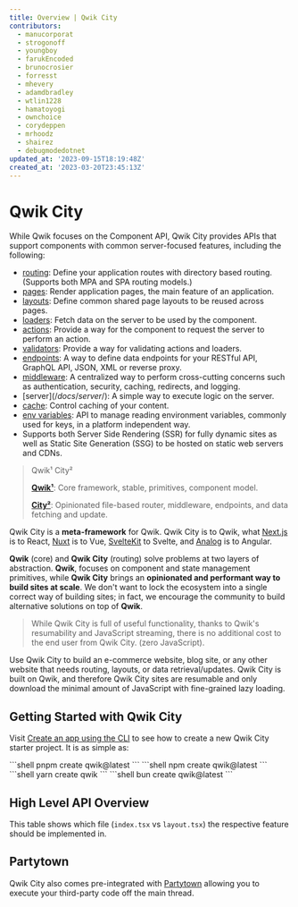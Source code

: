 ```yaml
---
title: Overview | Qwik City
contributors:
  - manucorporat
  - strogonoff
  - youngboy
  - farukEncoded
  - brunocrosier
  - forresst
  - mhevery
  - adamdbradley
  - wtlin1228
  - hamatoyogi
  - ownchoice
  - corydeppen
  - mrhoodz
  - shairez
  - debugmodedotnet
updated_at: '2023-09-15T18:19:48Z'
created_at: '2023-03-20T23:45:13Z'
---
```


# Qwik City

While Qwik focuses on the Component API, Qwik City provides APIs that support components with common server-focused features, including the following:
- [routing](/docs/routing/): Define your application routes with directory based routing. (Supports both MPA and SPA routing models.)
- [pages](/docs/pages): Render application pages, the main feature of an application.
- [layouts](/docs/layout/): Define common shared page layouts to be reused across pages.
- [loaders](/docs/route-loader/): Fetch data on the server to be used by the component.
- [actions](/docs/action/): Provide a way for the component to request the server to perform an action.
- [validators](/docs/validator/): Provide a way for validating actions and loaders.
- [endpoints](/docs/endpoints/): A way to define data endpoints for your RESTful API, GraphQL API, JSON, XML or reverse proxy.
- [middleware](/docs/middleware/): A centralized way to perform cross-cutting concerns such as authentication, security, caching, redirects, and logging.
- [server$](/docs/server$/): A simple way to execute logic on the server.
- [cache](/docs/caching/): Control caching of your content.
- [env variables](/docs/env-variables/): API to manage reading environment variables, commonly used for keys, in a platform independent way.
- Supports both Server Side Rendering (SSR) for fully dynamic sites as well as Static Site Generation (SSG) to be hosted on static web servers and CDNs.

> Qwik¹ City²
>
> [**Qwik¹**](/docs/(qwik)/index.mdx): Core framework, stable, primitives, component model.
>
> [**City²**](/docs/(qwikcity)/routing/index.mdx): Opinionated file-based router, middleware, endpoints, and data fetching and update.

Qwik City is a **meta-framework** for Qwik. Qwik City is to Qwik, what [Next.js](https://nextjs.org/) is to React, [Nuxt](https://nuxt.com/) is to Vue, [SvelteKit](https://kit.svelte.dev/) to Svelte, and [Analog](https://analogjs.org/) is to Angular.

**Qwik** (core) and **Qwik City** (routing) solve problems at two layers of abstraction. **Qwik**, focuses on component and state management primitives, while **Qwik City** brings an **opinionated and performant way to build sites at scale**. We don't want to lock the ecosystem into a single correct way of building sites; in fact, we encourage the community to build alternative solutions on top of **Qwik**.

> While Qwik City is full of useful functionality, thanks to Qwik's resumability and JavaScript streaming, there is no additional cost to the end user from Qwik City. (zero JavaScript).

Use Qwik City to build an e-commerce website, blog site, or any other website that needs routing, layouts, or data retrieval/updates. Qwik City is built on Qwik, and therefore Qwik City sites are resumable and only download the minimal amount of JavaScript with fine-grained lazy loading.

## Getting Started with Qwik City

Visit [Create an app using the CLI](/docs/getting-started/#create-an-app-using-the-cli) to see how to create a new Qwik City starter project. It is as simple as:

<PackageManagerTabs>
<span q:slot="pnpm">
```shell
pnpm create qwik@latest
```
</span>
<span q:slot="npm">
```shell
npm create qwik@latest
```
</span>
<span q:slot="yarn">
```shell
yarn create qwik
```
</span>
<span q:slot="bun">
```shell
bun create qwik@latest
```
</span>
</PackageManagerTabs>

## High Level API Overview

This table shows which file (`index.tsx` vs `layout.tsx`) the respective feature should be implemented in.

<ImgRoutingFiles />

## Partytown

Qwik City also comes pre-integrated with [Partytown](https://partytown.builder.io) allowing you to execute your third-party code off the main thread.
